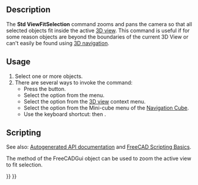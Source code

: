 <languages/>

{{Docnav
|[[Std_ViewFitAll|ViewFitAll]]
|[[Std_AlignToSelection|AlignToSelection]]
|[[Std_View_Menu|Std View Menu]]
|IconL=Std_ViewFitAll.svg
|IconR=Std_AlignToSelection.svg
|IconC=Freecad.svg
}}

{{GuiCommand
|Name=Std ViewFitSelection
|MenuLocation=View → Standard views → Fit selection
|Workbenches=All
|Shortcut={{KEY|V}} {{KEY|S}}
|SeeAlso=[[Std_ViewFitAll|Std ViewFitAll]]
}}

==Description==

The '''Std ViewFitSelection''' command zooms and pans the camera so that all selected objects fit inside the active [[3D_view|3D view]]. This command is useful if for some reason objects are beyond the boundaries of the current 3D View or can't easily be found using [[Mouse_navigation|3D navigation]].

==Usage==

# Select one or more objects.
# There are several ways to invoke the command:
#* Press the {{Button|[[Image:Std_ViewFitSelection.svg|16px]] [[Std_ViewFitSelection|Fit selection]]}} button.
#* Select the {{MenuCommand|View → Standard views → [[Image:Std_ViewFitSelection.svg|16px]] Fit selection}} option from the menu.
#* Select the {{MenuCommand|[[Image:Std_ViewFitSelection.svg|16px]] Fit selection}} option from the [[3D_view|3D view]] context menu.
#* Select the {{MenuCommand|[[Image:Std_ViewFitSelection.svg|16px]] Fit selection}} option from the Mini-cube menu of the [[Navigation_Cube|Navigation Cube]].
#* Use the keyboard shortcut: {{KEY|V}} then {{KEY|S}}.

==Scripting==

See also: [https://freecad.github.io/SourceDoc/ Autogenerated API documentation] and [[FreeCAD_Scripting_Basics|FreeCAD Scripting Basics]].

The {{incode|SendMsgToActiveView}} method of the FreeCADGui object can be used to zoom the active view to fit selection.

{{Code|code=
import FreeCADGui

FreeCADGui.SendMsgToActiveView("ViewSelection")
}}


{{Docnav
|[[Std_ViewFitAll|ViewFitAll]]
|[[Std_AlignToSelection|AlignToSelection]]
|[[Std_View_Menu|Std View Menu]]
|IconL=Std_ViewFitAll.svg
|IconR=Std_AlignToSelection.svg
|IconC=Freecad.svg
}}

{{Std_Base_navi{{#translation:}}}}
{{Userdocnavi{{#translation:}}}}